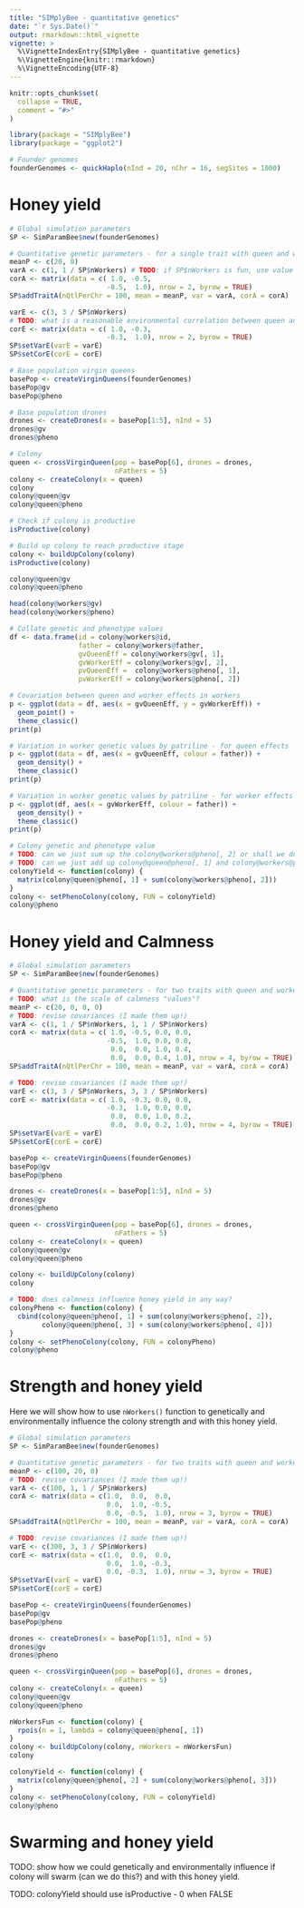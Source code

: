 ```yaml
---
title: "SIMplyBee - quantitative genetics"
date: "`r Sys.Date()`"
output: rmarkdown::html_vignette
vignette: >
  %\VignetteIndexEntry{SIMplyBee - quantitative genetics}
  %\VignetteEngine{knitr::rmarkdown}
  %\VignetteEncoding{UTF-8}
---
```


```r
knitr::opts_chunk$set(
  collapse = TRUE,
  comment = "#>"
)
```

```r
library(package = "SIMplyBee")
library(package = "ggplot2")
```

```r
# Founder genomes
founderGenomes <- quickHaplo(nInd = 20, nChr = 16, segSites = 1000)
```

# Honey yield 

```r
# Global simulation parameters
SP <- SimParamBee$new(founderGenomes)

# Quantitative genetic parameters - for a single trait with queen and worker genetic effects
meanP <- c(20, 0)
varA <- c(1, 1 / SP$nWorkers) # TODO: if SP$nWorkers is fun, use value here!
corA <- matrix(data = c( 1.0, -0.5, 
                        -0.5,  1.0), nrow = 2, byrow = TRUE)
SP$addTraitA(nQtlPerChr = 100, mean = meanP, var = varA, corA = corA)

varE <- c(3, 3 / SP$nWorkers)
# TODO: what is a reasonable environmental correlation between queen and worker effects?
corE <- matrix(data = c( 1.0, -0.3, 
                        -0.3,  1.0), nrow = 2, byrow = TRUE)
SP$setVarE(varE = varE)
SP$setCorE(corE = corE)
```

```r
# Base population virgin queens
basePop <- createVirginQueens(founderGenomes)
basePop@gv
basePop@pheno
```

```r
# Base population drones
drones <- createDrones(x = basePop[1:5], nInd = 5)
drones@gv
drones@pheno
```

```r
# Colony
queen <- crossVirginQueen(pop = basePop[6], drones = drones, 
                          nFathers = 5)
colony <- createColony(x = queen)
colony
colony@queen@gv
colony@queen@pheno
```

```r
# Check if colony is productive
isProductive(colony)

# Build up colony to reach productive stage
colony <- buildUpColony(colony)
isProductive(colony)
```

```r
colony@queen@gv
colony@queen@pheno

head(colony@workers@gv)
head(colony@workers@pheno)
```

```r
# Collate genetic and phenotype values
df <- data.frame(id = colony@workers@id,
                 father = colony@workers@father,
                 gvQueenEff = colony@workers@gv[, 1],
                 gvWorkerEff = colony@workers@gv[, 2],
                 pvQueenEff =  colony@workers@pheno[, 1],
                 pvWorkerEff = colony@workers@pheno[, 2])
```

```r
# Covariation between queen and worker effects in workers
p <- ggplot(data = df, aes(x = gvQueenEff, y = gvWorkerEff)) +
  geom_point() +
  theme_classic()
print(p)
```

```r
# Variation in worker genetic values by patriline - for queen effects
p <- ggplot(data = df, aes(x = gvQueenEff, colour = father)) +
  geom_density() +
  theme_classic()
print(p)
```

```r
# Variation in worker genetic values by patriline - for worker effects
p <- ggplot(df, aes(x = gvWorkerEff, colour = father)) +
  geom_density() +
  theme_classic()
print(p)
```

```r
# Colony genetic and phenotype value
# TODO: can we just sum up the colony@workers@pheno[, 2] or shall we do something else?
# TODO: can we just add up colony@queen@pheno[, 1] and colony@workers@pheno[, 2] or is there any other relationship?
colonyYield <- function(colony) {
  matrix(colony@queen@pheno[, 1] + sum(colony@workers@pheno[, 2]))
}
colony <- setPhenoColony(colony, FUN = colonyYield)
colony@pheno
```

# Honey yield and Calmness

```r
# Global simulation parameters
SP <- SimParamBee$new(founderGenomes)

# Quantitative genetic parameters - for two traits with queen and worker genetic effects
# TODO: what is the scale of calmness "values"?
meanP <- c(20, 0, 0, 0)
# TODO: revise covariances (I made them up!)
varA <- c(1, 1 / SP$nWorkers, 1, 1 / SP$nWorkers)
corA <- matrix(data = c( 1.0, -0.5, 0.0, 0.0, 
                        -0.5,  1.0, 0.0, 0.0,
                         0.0,  0.0, 1.0, 0.4,
                         0.0,  0.0, 0.4, 1.0), nrow = 4, byrow = TRUE)
SP$addTraitA(nQtlPerChr = 100, mean = meanP, var = varA, corA = corA)

# TODO: revise covariances (I made them up!)
varE <- c(3, 3 / SP$nWorkers, 3, 3 / SP$nWorkers)
corE <- matrix(data = c( 1.0, -0.3, 0.0, 0.0,
                        -0.3,  1.0, 0.0, 0.0,
                         0.0,  0.0, 1.0, 0.2,
                         0.0,  0.0, 0.2, 1.0), nrow = 4, byrow = TRUE)
SP$setVarE(varE = varE)
SP$setCorE(corE = corE)
```

```r
basePop <- createVirginQueens(founderGenomes)
basePop@gv
basePop@pheno
```

```r
drones <- createDrones(x = basePop[1:5], nInd = 5)
drones@gv
drones@pheno
```

```r
queen <- crossVirginQueen(pop = basePop[6], drones = drones, 
                          nFathers = 5)
colony <- createColony(x = queen)
colony@queen@gv
colony@queen@pheno
```

```r
colony <- buildUpColony(colony)
colony
```

```r
# TODO: does calmness influence honey yield in any way?
colonyPheno <- function(colony) {
  cbind(colony@queen@pheno[, 1] + sum(colony@workers@pheno[, 2]),
        colony@queen@pheno[, 3] + sum(colony@workers@pheno[, 4]))
}
colony <- setPhenoColony(colony, FUN = colonyPheno)
colony@pheno
```

# Strength and honey yield

Here we will show how to use `nWorkers()` function to genetically and environmentally influence the colony strength and with this honey yield.

```r
# Global simulation parameters
SP <- SimParamBee$new(founderGenomes)

# Quantitative genetic parameters - for two traits with queen and worker genetic effects
meanP <- c(100, 20, 0)
# TODO: revise covariances (I made them up!)
varA <- c(100, 1, 1 / SP$nWorkers)
corA <- matrix(data = c(1.0,  0.0,  0.0,
                        0.0,  1.0, -0.5, 
                        0.0, -0.5,  1.0), nrow = 3, byrow = TRUE)
SP$addTraitA(nQtlPerChr = 100, mean = meanP, var = varA, corA = corA)

# TODO: revise covariances (I made them up!)
varE <- c(300, 3, 3 / SP$nWorkers)
corE <- matrix(data = c(1.0,  0.0,  0.0,
                        0.0,  1.0, -0.3,
                        0.0, -0.3,  1.0), nrow = 3, byrow = TRUE)
SP$setVarE(varE = varE)
SP$setCorE(corE = corE)
```

```r
basePop <- createVirginQueens(founderGenomes)
basePop@gv
basePop@pheno
```

```r
drones <- createDrones(x = basePop[1:5], nInd = 5)
drones@gv
drones@pheno
```

```r
queen <- crossVirginQueen(pop = basePop[6], drones = drones, 
                          nFathers = 5)
colony <- createColony(x = queen)
colony@queen@gv
colony@queen@pheno
```

```r
nWorkersFun <- function(colony) {
  rpois(n = 1, lambda = colony@queen@pheno[, 1])
}
colony <- buildUpColony(colony, nWorkers = nWorkersFun)
colony
```

```r
colonyYield <- function(colony) {
  matrix(colony@queen@pheno[, 2] + sum(colony@workers@pheno[, 3]))
}
colony <- setPhenoColony(colony, FUN = colonyYield)
colony@pheno
```

# Swarming and honey yield

TODO: show how we could genetically and environmentally influence if colony will swarm (can we do this?) and with this honey yield.

TODO: colonyYield should use isProductive - 0 when FALSE
